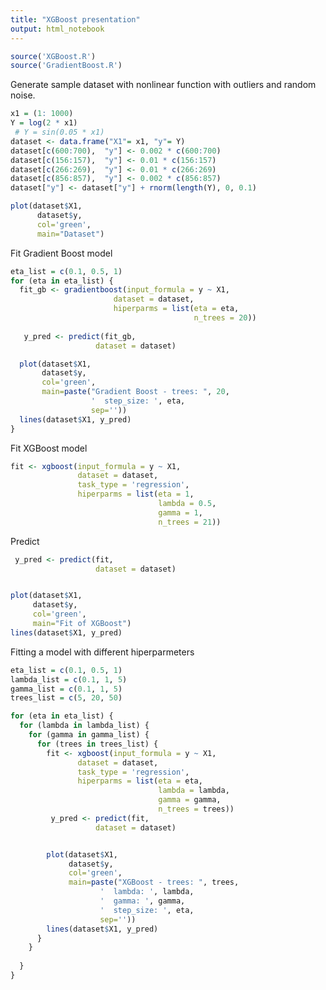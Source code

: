 ---
title: "XGBoost presentation"
output: html_notebook
---
```{r}
source('XGBoost.R')
source('GradientBoost.R')
```
Generate sample dataset with nonlinear function with outliers and random noise.
```{r}
x1 = (1: 1000)
Y = log(2 * x1)
 # Y = sin(0.05 * x1)
dataset <- data.frame("X1"= x1, "y"= Y)
dataset[c(600:700),  "y"] <- 0.002 * c(600:700)
dataset[c(156:157),  "y"] <- 0.01 * c(156:157)
dataset[c(266:269),  "y"] <- 0.01 * c(266:269)
dataset[c(856:857),  "y"] <- 0.002 * c(856:857)
dataset["y"] <- dataset["y"] + rnorm(length(Y), 0, 0.1)

plot(dataset$X1, 
      dataset$y, 
      col='green',
      main="Dataset")
```
Fit Gradient Boost model
```{r}
eta_list = c(0.1, 0.5, 1)
for (eta in eta_list) {
  fit_gb <- gradientboost(input_formula = y ~ X1, 
                       dataset = dataset, 
                       hiperparms = list(eta = eta,
                                         n_trees = 20))
  
   y_pred <- predict(fit_gb,
                   dataset = dataset)

  plot(dataset$X1, 
       dataset$y, 
       col='green',
       main=paste("Gradient Boost - trees: ", 20, 
                  '  step_size: ', eta,
                  sep=''))
  lines(dataset$X1, y_pred)
}
```
Fit XGBoost model
```{r}
fit <- xgboost(input_formula = y ~ X1, 
               dataset = dataset, 
               task_type = 'regression',
               hiperparms = list(eta = 1, 
                                 lambda = 0.5,
                                 gamma = 1, 
                                 n_trees = 21))
```
Predict 
```{r}
 y_pred <- predict(fit,
                   dataset = dataset)


plot(dataset$X1, 
     dataset$y, 
     col='green',
     main="Fit of XGBoost")
lines(dataset$X1, y_pred)
```
Fitting a model with different hiperparmeters
```{r}
eta_list = c(0.1, 0.5, 1)
lambda_list = c(0.1, 1, 5)
gamma_list = c(0.1, 1, 5)
trees_list = c(5, 20, 50)

for (eta in eta_list) {
  for (lambda in lambda_list) {
    for (gamma in gamma_list) {
      for (trees in trees_list) {
        fit <- xgboost(input_formula = y ~ X1, 
               dataset = dataset, 
               task_type = 'regression',
               hiperparms = list(eta = eta, 
                                 lambda = lambda,
                                 gamma = gamma, 
                                 n_trees = trees))
         y_pred <- predict(fit,
                   dataset = dataset)


        plot(dataset$X1, 
             dataset$y, 
             col='green',
             main=paste("XGBoost - trees: ", trees, 
                    '  lambda: ', lambda,
                    '  gamma: ', gamma,
                    '  step_size: ', eta,
                    sep=''))
        lines(dataset$X1, y_pred)
      }
    }
    
  }
}

```